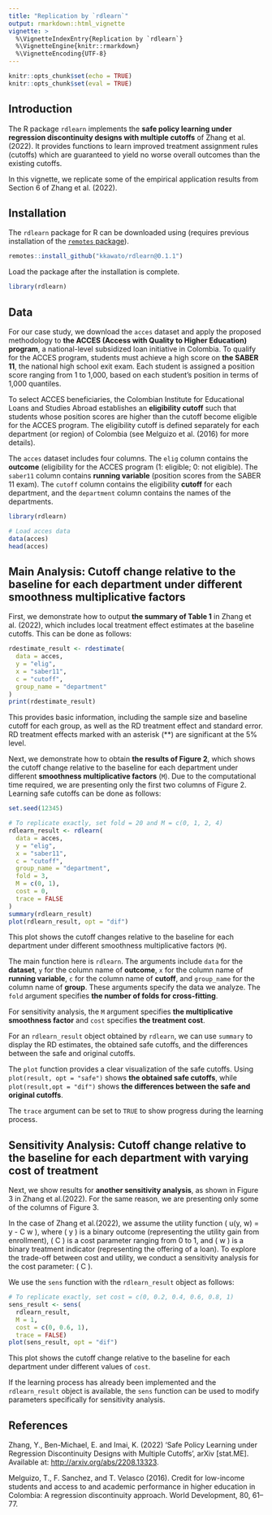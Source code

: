 ```yaml
---
title: "Replication by `rdlearn`"
output: rmarkdown::html_vignette
vignette: >
  %\VignetteIndexEntry{Replication by `rdlearn`}
  %\VignetteEngine{knitr::rmarkdown}
  %\VignetteEncoding{UTF-8}
---
```


```r
knitr::opts_chunk$set(echo = TRUE)
knitr::opts_chunk$set(eval = TRUE)
```

## Introduction

The R package `rdlearn` implements the **safe policy learning under regression discontinuity designs with multiple cutoffs** of Zhang et al.(2022). It provides functions to learn improved treatment assignment rules (cutoffs) which are guaranteed to yield no worse overall outcomes than the existing cutoffs.

In this vignette, we replicate some of the empirical application results from Section 6 of Zhang et al. (2022).

## Installation

The `rdlearn` package for R can be downloaded using (requires previous installation of the [`remotes` package](https://remotes.r-lib.org/index.html)).

```r
remotes::install_github("kkawato/rdlearn@0.1.1")
```

Load the package after the installation is complete.

```r
library(rdlearn)
```

## Data

For our case study, we download the `acces` dataset and apply the proposed methodology to **the ACCES (Access with Quality to Higher Education) program**, a national-level subsidized loan initiative in Colombia. To qualify for the ACCES program, students must achieve a high score on **the SABER 11**, the national high school exit exam. Each student is assigned a position score ranging from 1 to 1,000, based on each student’s position in terms of 1,000 quantiles.

To select ACCES beneficiaries, the Colombian Institute for Educational Loans and Studies Abroad establishes an **eligibility cutoff** such that students whose position scores are higher than the cutoff become eligible for the ACCES program. The eligibility cutoff is defined separately for each department (or region) of Colombia (see Melguizo et al. (2016) for more details).

The `acces` dataset includes four columns. The `elig` column contains the **outcome** (eligibility for the ACCES program (1: eligible; 0: not eligible). The `saber11` column contains **running variable** (position scores from the SABER 11 exam). The `cutoff` column contains the eligibility **cutoff** for each department, and the `department` column contains the names of the departments.

```r
library(rdlearn)

# Load acces data
data(acces)
head(acces)
```

## Main Analysis: Cutoff change relative to the baseline for each department under different smoothness multiplicative factors

First, we demonstrate how to output **the summary of Table 1** in Zhang et al. (2022),  which includes local treatment effect estimates at the baseline cutoffs. This can be done as follows:

```r
rdestimate_result <- rdestimate(
  data = acces,
  y = "elig",
  x = "saber11",
  c = "cutoff",
  group_name = "department"
)
print(rdestimate_result)
```

This provides basic information, including the sample size and baseline cutoff for each group, as well as the RD treatment effect and standard error. RD treatment effects marked with an asterisk (**) are significant at the 5% level.

Next, we demonstrate how to obtain **the results of Figure 2**, which shows the cutoff change relative to the baseline for each department under different **smoothness multiplicative factors** (`M`). Due to the computational time required, we are presenting only the first two columns of Figure 2. Learning safe cutoffs can be done as follows:

```r
set.seed(12345)

# To replicate exactly, set fold = 20 and M = c(0, 1, 2, 4)
rdlearn_result <- rdlearn(
  data = acces, 
  y = "elig",
  x = "saber11",
  c = "cutoff",
  group_name = "department",
  fold = 3,
  M = c(0, 1),
  cost = 0,
  trace = FALSE
)
summary(rdlearn_result)
plot(rdlearn_result, opt = "dif")
```

This plot shows the cutoff changes relative to the baseline for each department under different smoothness multiplicative factors (`M`).

The main function here is `rdlearn`. The arguments include `data` for the **dataset**, `y` for the column name of **outcome**, `x` for the column name of **running variable**, `c` for the column name of **cutoff**, and `group_name` for the column name of **group**. These arguments specify the data we analyze. The `fold` argument specifies **the number of folds for cross-fitting**.

For sensitivity analysis, the `M` argument specifies **the multiplicative smoothness factor** and `cost` specifies **the treatment cost**.

For an `rdlearn_result` object obtained by `rdlearn`, we can use `summary` to display the RD estimates, the obtained safe cutoffs, and the differences between the safe and original cutoffs.

The `plot` function provides a clear visualization of the safe cutoffs. Using `plot(result, opt = "safe")` shows **the obtained safe cutoffs**, while `plot(result,opt = "dif")` shows **the differences between the safe and original cutoffs**.

The `trace` argument can be set to `TRUE` to show progress during the learning process.

## Sensitivity Analysis: Cutoff change relative to the baseline for each department with varying cost of treatment

Next, we show results for **another sensitivity analysis**, as shown in Figure 3 in Zhang et al.(2022). For the same reason, we are presenting only some of the columns of Figure 3.

In the case of Zhang et al.(2022), we assume the utility function \( u(y, w) = y - C \times w \), where \( y \) is a binary outcome (representing the utility gain from enrollment), \( C \) is a cost parameter ranging from 0 to 1, and \( w \) is a binary treatment indicator (representing the offering of a loan). To explore the trade-off between cost and utility, we conduct a sensitivity analysis for the cost parameter: \( C \).

We use the `sens` function with the `rdlearn_result` object as follows:

```r
# To replicate exactly, set cost = c(0, 0.2, 0.4, 0.6, 0.8, 1)
sens_result <- sens(
  rdlearn_result,
  M = 1,
  cost = c(0, 0.6, 1),
  trace = FALSE)
plot(sens_result, opt = "dif")
```

This plot shows the cutoff change relative to the baseline for each department under different values of `cost`.

If the learning process has already been implemented and the `rdlearn_result` object is available, the `sens` function can be used to modify parameters specifically for sensitivity analysis.

## References

Zhang, Y., Ben-Michael, E. and Imai, K. (2022) ‘Safe Policy Learning under Regression Discontinuity Designs with Multiple Cutoffs’, arXiv [stat.ME]. Available at: [http://arxiv.org/abs/2208.13323](http://arxiv.org/abs/2208.13323).

Melguizo, T., F. Sanchez, and T. Velasco (2016). Credit for low-income students and access to and academic performance in higher education in Colombia: A regression discontinuity approach. World Development, 80, 61–77.
